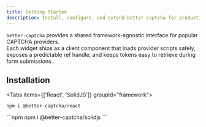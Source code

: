 ```yaml
---
title: Getting Started
description: Install, configure, and extend better-captcha for production-ready CAPTCHA integrations.
---
```


`better-captcha` provides a shared framework-agnostic interface for popular CAPTCHA providers.   
Each widget ships as a client component that loads provider scripts safely, exposes a predictable ref handle, and keeps tokens easy to retrieve during form submissions.

## Installation

<Tabs items={['React', 'SolidJS']} groupId="framework">
  <Tab value="React">
  ```npm
  npm i @better-captcha/react
  ```
  </Tab>
  
  <Tab value="SolidJS">
  ```npm
  npm i @better-captcha/solidjs
  ```
  </Tab>
</Tabs>
